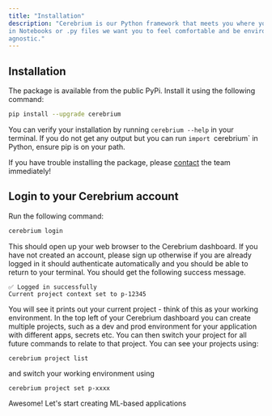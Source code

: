```yaml
---
title: "Installation"
description: "Cerebrium is our Python framework that meets you where you work - whether it be
in Notebooks or .py files we want you to feel comfortable and be environment
agnostic."
---
```


## Installation

The package is available from the public PyPi. Install it using the following
command:

```bash
pip install --upgrade cerebrium
```

You can verify your installation by running `cerebrium --help` in your terminal. If you do not get any output
but you can run `import `cerebrium` in Python, ensure pip is on your path.

If you have trouble installing the package, please [contact](mailto:support@cerebrium.ai) the team immediately!

## Login to your Cerebrium account

Run the following command:

```bash
cerebrium login
```

This should open up your web browser to the Cerebrium dashboard. If you have not created an account, please sign up otherwise if you are already logged in it should authenticate automatically
and you should be able to return to your terminal. You should get the following success message.

```
✅ Logged in successfully
Current project context set to p-12345
```

You will see it prints out your current project - think of this as your working environment. In the top left of your Cerebrium dashboard you can create multiple projects, such as a dev and prod
environment for your application with different apps, secrets etc. You can then switch your project for all future commands to relate to that project. You can see your projects using:

```
cerebrium project list
```

and switch your working environment using

```
cerebrium project set p-xxxx
```

Awesome! Let's start creating ML-based applications
